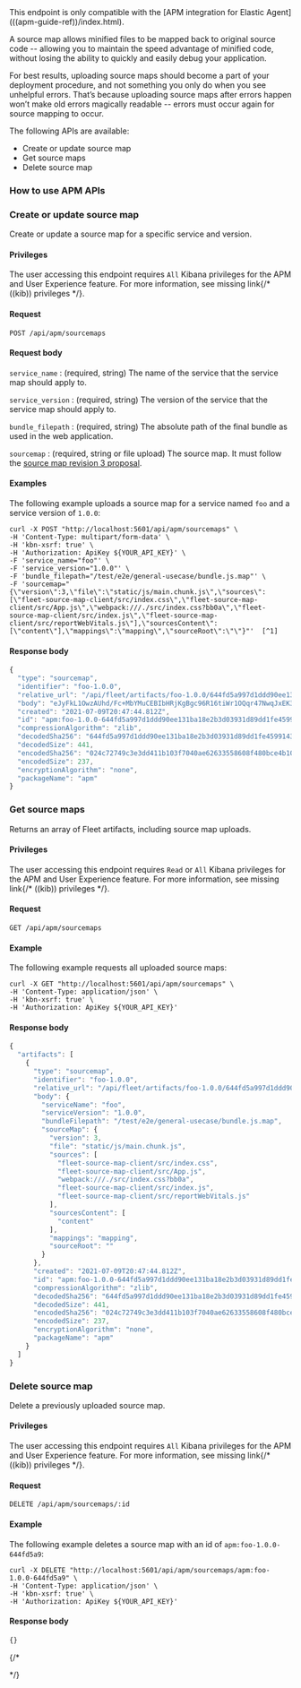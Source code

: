 


<div id="rum-sourcemap-api"></div>

<DocCallOut title="Important" color="warning">
This endpoint is only compatible with the
[APM integration for Elastic Agent](((apm-guide-ref))/index.html).
</DocCallOut>

A source map allows minified files to be mapped back to original source code --
allowing you to maintain the speed advantage of minified code,
without losing the ability to quickly and easily debug your application.

For best results, uploading source maps should become a part of your deployment procedure,
and not something you only do when you see unhelpful errors.
That’s because uploading source maps after errors happen won’t make old errors magically readable --
errors must occur again for source mapping to occur.

The following APIs are available:

* <DocLink id="serverlessObservabilityApmKibanaApi" section="create-or-update-source-map">Create or update source map</DocLink>
* <DocLink id="serverlessObservabilityApmKibanaApi" section="get-source-maps">Get source maps</DocLink>
* <DocLink id="serverlessObservabilityApmKibanaApi" section="delete-source-map">Delete source map</DocLink>

<div id="use-sourcemap-api"></div>

### How to use APM APIs

<DocAccordion buttonContent="Expand for required headers, privileges, and usage details">

<ApiUsingTheAPIs />

</DocAccordion>

<div id="rum-sourcemap-post"></div>

### Create or update source map

Create or update a source map for a specific service and version.

<div id="rum-sourcemap-post-privs"></div>

#### Privileges

The user accessing this endpoint requires `All` Kibana privileges for the APM and User Experience feature.
For more information, see <DocBadge><DocIcon size="s" type="unlink" title="missing link"/> missing link</DocBadge>{/*  <DocLink id="enKibanaKibanaPrivileges">((kib)) privileges</DocLink> */}.

<div id="apm-sourcemap-post-req"></div>

#### Request

`POST /api/apm/sourcemaps`

<div id="apm-sourcemap-post-req-body"></div>

#### Request body

`service_name` 
    : (required, string) The name of the service that the service map should apply to.

`service_version` 
    : (required, string) The version of the service that the service map should apply to.

`bundle_filepath` 
    : (required, string) The absolute path of the final bundle as used in the web application.

`sourcemap` 
    : (required, string or file upload) The source map. It must follow the
    [source map revision 3 proposal](https://docs.google.com/document/d/1U1RGAehQwRypUTovF1KRlpiOFze0b-_2gc6fAH0KY0k).

<div id="apm-sourcemap-post-example"></div>

#### Examples

The following example uploads a source map for a service named `foo` and a service version of `1.0.0`:

```curl
curl -X POST "http://localhost:5601/api/apm/sourcemaps" \
-H 'Content-Type: multipart/form-data' \
-H 'kbn-xsrf: true' \
-H 'Authorization: ApiKey ${YOUR_API_KEY}' \
-F 'service_name="foo"' \
-F 'service_version="1.0.0"' \
-F 'bundle_filepath="/test/e2e/general-usecase/bundle.js.map"' \
-F 'sourcemap="{\"version\":3,\"file\":\"static/js/main.chunk.js\",\"sources\":[\"fleet-source-map-client/src/index.css\",\"fleet-source-map-client/src/App.js\",\"webpack:///./src/index.css?bb0a\",\"fleet-source-map-client/src/index.js\",\"fleet-source-map-client/src/reportWebVitals.js\"],\"sourcesContent\":[\"content\"],\"mappings\":\"mapping\",\"sourceRoot\":\"\"}"'  [^1]
```
[^1]: Alternatively, upload the source map as a file with `-F 'sourcemap=@path/to/source_map/bundle.js.map'`

<div id="apm-sourcemap-post-body"></div>

#### Response body

```js
{
  "type": "sourcemap",
  "identifier": "foo-1.0.0",
  "relative_url": "/api/fleet/artifacts/foo-1.0.0/644fd5a997d1ddd90ee131ba18e2b3d03931d89dd1fe4599143c0b3264b3e456",
  "body": "eJyFkL1OwzAUhd/Fc+MbYMuCEBIbHRjKgBgc96R16tiWr1OQqr47NwqJxEK3q/PzWccXxchnZ7E1A1SjuhjVZtF2yOxiEPlO17oWox3D3uPFeSRTjmJQARfCPeiAgGx8NTKsYdAc1T3rwaSJGcds8Sp3c1HnhfywUZ3QhMTFFGepZxqMC9oex3CS9tpk1XyozgOlmoVKuJX1DqEQZ0su7PGtLU+V/3JPKc3cL7TJ2FNDRPov4bFta3MDM4f7W69lpJjLO9qdK8bzVPhcJz3HUCQ4LbO/p5hCSC4cZPByrp/wFqOklbpefwAhzpqI",
  "created": "2021-07-09T20:47:44.812Z",
  "id": "apm:foo-1.0.0-644fd5a997d1ddd90ee131ba18e2b3d03931d89dd1fe4599143c0b3264b3e456",
  "compressionAlgorithm": "zlib",
  "decodedSha256": "644fd5a997d1ddd90ee131ba18e2b3d03931d89dd1fe4599143c0b3264b3e456",
  "decodedSize": 441,
  "encodedSha256": "024c72749c3e3dd411b103f7040ae62633558608f480bce4b108cf5b2275bd24",
  "encodedSize": 237,
  "encryptionAlgorithm": "none",
  "packageName": "apm"
}
```

<div id="rum-sourcemap-get"></div>

### Get source maps

Returns an array of Fleet artifacts, including source map uploads.

<div id="rum-sourcemap-get-privs"></div>

#### Privileges

The user accessing this endpoint requires `Read` or `All` Kibana privileges for the APM and User Experience feature.
For more information, see <DocBadge><DocIcon size="s" type="unlink" title="missing link"/> missing link</DocBadge>{/*  <DocLink id="enKibanaKibanaPrivileges">((kib)) privileges</DocLink> */}.

<div id="apm-sourcemap-get-req"></div>

#### Request

`GET /api/apm/sourcemaps`

<div id="apm-sourcemap-get-example"></div>

#### Example

The following example requests all uploaded source maps:

```curl
curl -X GET "http://localhost:5601/api/apm/sourcemaps" \
-H 'Content-Type: application/json' \
-H 'kbn-xsrf: true' \
-H 'Authorization: ApiKey ${YOUR_API_KEY}'
```

<div id="apm-sourcemap-get-body"></div>

#### Response body

```js
{
  "artifacts": [
    {
      "type": "sourcemap",
      "identifier": "foo-1.0.0",
      "relative_url": "/api/fleet/artifacts/foo-1.0.0/644fd5a997d1ddd90ee131ba18e2b3d03931d89dd1fe4599143c0b3264b3e456",
      "body": {
        "serviceName": "foo",
        "serviceVersion": "1.0.0",
        "bundleFilepath": "/test/e2e/general-usecase/bundle.js.map",
        "sourceMap": {
          "version": 3,
          "file": "static/js/main.chunk.js",
          "sources": [
            "fleet-source-map-client/src/index.css",
            "fleet-source-map-client/src/App.js",
            "webpack:///./src/index.css?bb0a",
            "fleet-source-map-client/src/index.js",
            "fleet-source-map-client/src/reportWebVitals.js"
          ],
          "sourcesContent": [
            "content"
          ],
          "mappings": "mapping",
          "sourceRoot": ""
        }
      },
      "created": "2021-07-09T20:47:44.812Z",
      "id": "apm:foo-1.0.0-644fd5a997d1ddd90ee131ba18e2b3d03931d89dd1fe4599143c0b3264b3e456",
      "compressionAlgorithm": "zlib",
      "decodedSha256": "644fd5a997d1ddd90ee131ba18e2b3d03931d89dd1fe4599143c0b3264b3e456",
      "decodedSize": 441,
      "encodedSha256": "024c72749c3e3dd411b103f7040ae62633558608f480bce4b108cf5b2275bd24",
      "encodedSize": 237,
      "encryptionAlgorithm": "none",
      "packageName": "apm"
    }
  ]
}
```

<div id="rum-sourcemap-delete"></div>

### Delete source map

Delete a previously uploaded source map.

<div id="rum-sourcemap-delete-privs"></div>

#### Privileges

The user accessing this endpoint requires `All` Kibana privileges for the APM and User Experience feature.
For more information, see <DocBadge><DocIcon size="s" type="unlink" title="missing link"/> missing link</DocBadge>{/*  <DocLink id="enKibanaKibanaPrivileges">((kib)) privileges</DocLink> */}.

<div id="apm-sourcemap-delete-req"></div>

#### Request

`DELETE /api/apm/sourcemaps/:id`

<div id="apm-sourcemap-delete-example"></div>

#### Example

The following example deletes a source map with an id of `apm:foo-1.0.0-644fd5a9`:

```curl
curl -X DELETE "http://localhost:5601/api/apm/sourcemaps/apm:foo-1.0.0-644fd5a9" \
-H 'Content-Type: application/json' \
-H 'kbn-xsrf: true' \
-H 'Authorization: ApiKey ${YOUR_API_KEY}'
```

<div id="apm-sourcemap-delete-body"></div>

#### Response body

```js
{}
```

{/*

<DocCallOut>

</DocCallOut>

*/}

